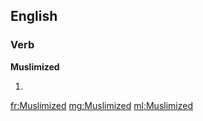 ==English==

===Verb===
'''Muslimized'''

# {{past of|Muslimize}}

[[fr:Muslimized]]
[[mg:Muslimized]]
[[ml:Muslimized]]